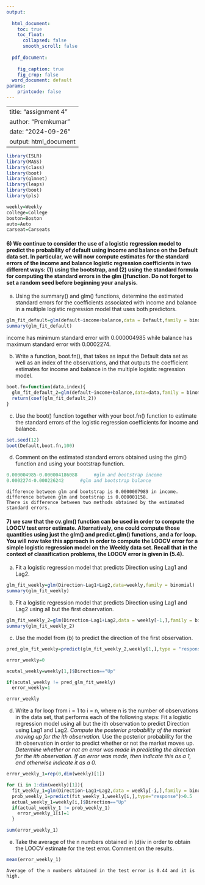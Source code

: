 ---
output:
  
  html_document:
    toc: true
    toc_float:
      collapsed: false
      smooth_scroll: false
        
  pdf_document:
    
    fig_caption: true
    fig_crop: false
  word_document: default
params:
    printcode: false
---
---
title: "assignment 4"
author: "Premkumar"
date: "2024-09-26"
output: html_document
---


```{r}
library(ISLR)
library(MASS)
library(class)
library(boot)
library(glmnet)
library(leaps)
library(boot)
library(pls)
```


```{r}
weekly=Weekly
college=College
boston=Boston
auto=Auto
carseat=Carseats
```

#### 6) We continue to consider the use of a logistic regression model to predict the probability of default using income and balance on the Default data set. In particular, we will now compute estimates for the standard errors of the income and balance logistic regression coefficients in two different ways: (1) using the bootstrap, and (2) using the standard formula for computing the standard errors in the glm ()function. Do not forget to set a random seed before beginning your analysis.

a) Using the summary() and glm() functions, determine the estimated standard errors for the coefficients associated with income and balance in a multiple logistic regression model that uses both predictors.

```{r}
glm_fit_default=glm(default~income+balance,data = Default,family = binomial)
summary(glm_fit_default)
```

 income has minimum standard error with 0.000004985 while balance has maximum standard error with 0.0002274.
 
 
b) Write a function, boot.fn(), that takes as input the Default data set as well as an index of the observations, and that outputs the coefficient estimates for income and balance in the multiple logistic regression model.


```{r}
boot.fn=function(data,index){
  glm_fit_default_2=glm(default~income+balance,data=data,family = binomial,subset = index)
  return(coef(glm_fit_default_2))
}
```

c) Use the boot() function together with your boot.fn() function to estimate the standard errors of the logistic regression coefficients for income and balance.

```{r}
set.seed(12)
boot(Default,boot.fn,100)
```

d) Comment on the estimated standard errors obtained using the glm() function and using your bootstrap function.

```{r}
0.000004985-0.000004186088      #glm and bootstrap income
0.0002274-0.000226242      #glm and bootstrap balance
```

    difference between glm and bootstrap is 0.0000007989 in income.
    difference between glm and bootstrap is 0.000001158.
    There is difference between two methods obtained by the estimated standard errors.
    
#### 7) we saw that the cv.glm() function can be used in order to compute the LOOCV test error estimate. Alternatively, one could compute those quantities using just the glm() and predict.glm() functions, and a for loop. You will now take this approach in order to compute the LOOCV error for a simple logistic regression model on the Weekly data set. Recall that in the context of classification problems, the LOOCV error is given in (5.4).

a) Fit a logistic regression model that predicts Direction using Lag1 and Lag2.

```{r}
glm_fit_weekly=glm(Direction~Lag1+Lag2,data=weekly,family = binomial)
summary(glm_fit_weekly)
```
b) Fit a logistic regression model that predicts Direction using Lag1 and Lag2 using all but the first observation.

```{r}
glm_fit_weekly_2=glm(Direction~Lag1+Lag2,data = weekly[-1,],family = binomial)
summary(glm_fit_weekly_2)
```

c) Use the model from (b) to predict the direction of the first observation.

```{r}
pred_glm_fit_weekly=predict(glm_fit_weekly_2,weekly[1,],type = "response")>0.5
```

```{r}
error_weekly=0
```

```{r}
acutal_weekly=weekly[1,]$Direction=="Up"
```

```{r}
if(acutal_weekly != pred_glm_fit_weekly)
  error_weekly=1

error_weekly
```

d) Write a for loop from i = 1 to i = n, where n is the number of observations in the data set, that performs each of the following steps:
   Fit a logistic regression model using all but the ith observation to predict Direction using Lag1 and Lag2. *
   Compute the posterior probability of the market moving up for the ith observation. *
   Use the posterior probability for the ith observation in order to predict whether or not the market moves up. *
   Determine whether or not an error was made in predicting the direction for the ith observation. If an error was made, then indicate this as a 1, and otherwise indicate it as a 0. *
   
```{r}
error_weekly_1=rep(0,dim(weekly)[1])


```

```{r}
for (i in 1:dim(weekly)[1]){
  fit_weekly_1=glm(Direction~Lag1+Lag2,data = weekly[-i,],family = binomial)
  prob_weekly_1=predict(fit_weekly_1,weekly[i,],type="response")>0.5
  actual_weekly_1=weekly[i,]$Direction=="Up"
  if(actual_weekly_1 != prob_weekly_1)
    error_weekly_1[i]=1
  }
```

```{r}
sum(error_weekly_1)
```

e) Take the average of the n numbers obtained in (d)iv in order to obtain the LOOCV estimate for the test error. Comment on the results.

```{r}
mean(error_weekly_1)
```
    Average of the n numbers obtained in the test error is 0.44 and it is high.
    
    